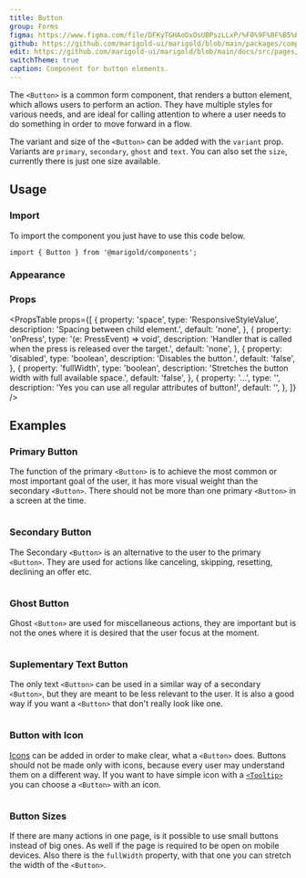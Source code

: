 ```yaml
---
title: Button
group: Forms
figma: https://www.figma.com/file/DFKyTGHAoDxOsUBPszLLxP/%F0%9F%8F%B5%EF%B8%8FMarigold?node-id=11%3A269
github: https://github.com/marigold-ui/marigold/blob/main/packages/components/src/Button/Button.tsx
edit: https://github.com/marigold-ui/marigold/blob/main/docs/src/pages/components/button.mdx
switchTheme: true
caption: Component for button elements.
---
```


The `<Button>` is a common form component, that renders a button element, which allows users to perform an action.
They have multiple styles for various needs, and are ideal for calling attention to where a user needs to do something in order to move forward in a flow.

The variant and size of the `<Button>` can be added with the `variant` prop. Variants are `primary`, `secondary`, `ghost` and `text`. You can also set the `size`, currently there is just one size available.

<Preview>
  <ButtonVariantDemo />
</Preview>

## Usage

### Import

To import the component you just have to use this code below.

```tsx onlyCode
import { Button } from '@marigold/components';
```

### Appearance

<AppearanceTable component={title} />

### Props

<PropsTable
  props={[
    {
      property: 'space',
      type: 'ResponsiveStyleValue<string>',
      description: 'Spacing between child element.',
      default: 'none',
    },
    {
      property: 'onPress',
      type: '(e: PressEvent) => void',
      description:
        'Handler that is called when the press is released over the target.',
      default: 'none',
    },
    {
      property: 'disabled',
      type: 'boolean',
      description: 'Disables the button.',
      default: 'false',
    },
    {
      property: 'fullWidth',
      type: 'boolean',
      description: 'Stretches the button width with full available space.',
      default: 'false',
    },
    {
      property: '...',
      type: '',
      description: 'Yes you can use all regular attributes of button!',
      default: '',
    },
  ]}
/>

## Examples

### Primary Button

The function of the primary `<Button>` is to achieve the most common or most important goal of the user, it has more visual weight than the secondary `<Button>`. There should not be more than one primary `<Button>` in a screen at the time.

```tsx preview file=components/Button/button-primary.demo.tsx

```

### Secondary Button

The Secondary `<Button>` is an alternative to the user to the primary `<Button>`. They are used for actions like canceling, skipping, resetting, declining an offer etc.

```tsx preview file=components/Button/button-secondary.demo.tsx

```

### Ghost Button

Ghost `<Button>` are used for miscellaneous actions, they are important but is not the ones where it is desired that the user focus at the moment.

```tsx preview file=components/Button/button-ghost.demo.tsx

```

### Suplementary Text Button

The only text `<Button>` can be used in a similar way of a secondary `<Button>`, but they are meant to be less relevant to the user. It is also a good way if you want a `<Button>` that don't really look like one.

```tsx preview file=components/Button/button-text.demo.tsx

```

### Button with Icon

[Icons](/components/icon/) can be added in order to make clear, what a `<Button>` does. Buttons should not be made only with icons, because every user may understand them on a different way. If you want to have simple icon with a [`<Tooltip>`](/components/tooltip/) you can choose a `<Button>` with an icon.

```tsx preview file=components/Button/button-icon.demo.tsx

```

### Button Sizes

If there are many actions in one page, is it possible to use small buttons instead of big ones. As well if the page is required to be open on mobile devices.
Also there is the `fullWidth` property, with that one you can stretch the width of the `<Button>`.

```tsx preview file=components/Button/button-size.demo.tsx

```
